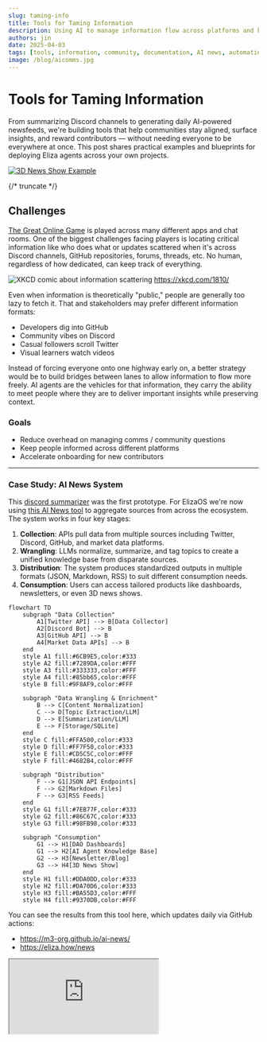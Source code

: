 ```yaml
---
slug: taming-info
title: Tools for Taming Information
description: Using AI to manage information flow across platforms and keep communities aligned
authors: jin
date: 2025-04-03
tags: [tools, information, community, documentation, AI news, automation]
image: /blog/aicomms.jpg
---
```


# Tools for Taming Information

From summarizing Discord channels to generating daily AI-powered newsfeeds, we're building tools that help communities stay aligned, surface insights, and reward contributors — without needing everyone to be everywhere at once. This post shares practical examples and blueprints for deploying Eliza agents across your own projects.

[![3D News Show Example](/blog/aicomms.jpg)](/blog/aicomms.jpg)

{/* truncate */}

## Challenges

[The Great Online Game](https://www.notboring.co/p/the-great-online-game) is played across many different apps and chat rooms. One of the biggest challenges facing players is locating critical information like who does what or updates scattered when it's across Discord channels, GitHub repositories, forums, threads, etc. No human, regardless of how dedicated, can keep track of everything.

![XKCD comic about information scattering](/blog/xkcd1810.png)
https://xkcd.com/1810/

Even when information is theoretically "public," people are generally too lazy to fetch it. That and stakeholders may prefer different information formats:

- Developers dig into GitHub
- Community vibes on Discord
- Casual followers scroll Twitter
- Visual learners watch videos

Instead of forcing everyone onto one highway early on, a better strategy would be to build bridges between lanes to allow information to flow more freely. AI agents are the vehicles for that information, they carry the ability to meet people where they are to deliver important insights while preserving context.

### Goals

- Reduce overhead on managing comms / community questions
- Keep people informed across different platforms
- Accelerate onboarding for new contributors

---

### Case Study: AI News System

This [discord summarizer](https://github.com/elizaOS/discord-summarizer) was the first prototype. For ElizaOS we're now using [this AI News tool](https://github.com/bozp-pzob/ai-news) to aggregate sources from across the ecosystem. The system works in four key stages:

1. **Collection**: APIs pull data from multiple sources including Twitter, Discord, GitHub, and market data platforms.
2. **Wrangling**: LLMs normalize, summarize, and tag topics to create a unified knowledge base from disparate sources.
3. **Distribution**: The system produces standardized outputs in multiple formats (JSON, Markdown, RSS) to suit different consumption needs.
4. **Consumption**: Users can access tailored products like dashboards, newsletters, or even 3D news shows.

```mermaid
flowchart TD
    subgraph "Data Collection"
        A1[Twitter API] --> B[Data Collector]
        A2[Discord Bot] --> B
        A3[GitHub API] --> B
        A4[Market Data APIs] --> B
    end
    style A1 fill:#6CB9E5,color:#333
    style A2 fill:#7289DA,color:#FFF
    style A3 fill:#333333,color:#FFF
    style A4 fill:#85bb65,color:#FFF
    style B fill:#9F8AF9,color:#FFF

    subgraph "Data Wrangling & Enrichment"
        B --> C[Content Normalization]
        C --> D[Topic Extraction/LLM]
        D --> E[Summarization/LLM]
        E --> F[Storage/SQLite]
    end
    style C fill:#FFA500,color:#333
    style D fill:#FF7F50,color:#333
    style E fill:#CD5C5C,color:#FFF
    style F fill:#4682B4,color:#FFF

    subgraph "Distribution"
        F --> G1[JSON API Endpoints]
        F --> G2[Markdown Files]
        F --> G3[RSS Feeds]
    end
    style G1 fill:#7EB77F,color:#333
    style G2 fill:#86C67C,color:#333
    style G3 fill:#98FB98,color:#333

    subgraph "Consumption"
        G1 --> H1[DAO Dashboards]
        G1 --> H2[AI Agent Knowledge Base]
        G2 --> H3[Newsletter/Blog]
        G3 --> H4[3D News Show]
    end
    style H1 fill:#DDA0DD,color:#333
    style H2 fill:#DA70D6,color:#333
    style H3 fill:#BA55D3,color:#FFF
    style H4 fill:#9370DB,color:#FFF
```

You can see the results from this tool here, which updates daily via GitHub actions:

- https://m3-org.github.io/ai-news/
- https://eliza.how/news

<div className="responsive-iframe">
  <iframe
    src="https://www.youtube.com/embed/fIGoyaEd0Hw"
    title="YouTube video player"
    allow="accelerometer; autoplay; clipboard-write; encrypted-media; gyroscope; picture-in-picture"
    allowFullScreen
  />
</div>
Here's an example news clip: https://x.com/elizaOS/status/1880280863210106975

---

## Case Study: AI Assistants

Idk about you, but I hate seeing questions left hanging in tech support channels, especially when the answer can easily be found in the docs. It's a perfect opportunity to [eat our own dogfood](https://en.wikipedia.org/wiki/Eating_your_own_dog_food), experience and fix pain points firsthand, and showcase a powerful use case of AI agents to other devs.

[![jintern2](/blog/jintern.jpg)](/blog/jintern.jpg)

While we're analyzing tech support channels, we can identify gaps in docs based on common community questions which can then be addressed systematically. This may involve checking if any github issues or pull requests already address a question, and if not, then to help create an issue for it. Herein lies a powerful feedback loop:

- Aggregate & Analyze: Extract questions and answers, who is helping who (and if succesful), identify pain points, gather sentiment
- Clean & Enhance Data, Update docs, create bug reports
- RAG Knowledge: AI Agents giving automated responses to FAQ

You can now use [AI news](https://github.com/bozp-pzob/ai-news) to generate a summary, who helped who, FAQ, and action items analysis of a source for whatever time period you want - even historically!

[![image](/blog/ainews.jpg)](/blog/ainews.jpg)

We retroactively reward people who provided good answers to questions (we're using tip.cc) over a time period. Later people can reuse their tips when helping or asking for help from other people.

[![image](/blog/reward.jpg)](/blog/reward.jpg)

**Main Lesson: Treat the docs as first-class citizen of your project.**

Eliza AI agent assistants helping devs with common questions about elizaOS greatly benefit from good docs to provide more current and accurate information, which speeds up onboarding and lets developers stay focused on higher impact activities.

> Read [this guide](https://www.kapa.ai/blog/optimizing-technical-documentation-for-llms) on how to optimize technical docs for LLMs. Adding FAQ with answers in the docs enhances optimizes them for LLM use cases.

---

## Get Involved

In the future I want people to be able to install Eliza and be greeted by an agent that can help you setup, configure settings, create plugins, deploy, etc. For now I think our assistants need to be supervised until we're confident enough in their responses. I think we can speed things up by having the agent admit what they don't know the answer vs hallucinating, and to guide devs to the main community support channels when they're having difficulty.

If you want to collaborate with us, here's a few ideas:

- Answer people's questions in the coders / tech support channels on discord, it will get noticed :)
- Help with docs: go through pages, verify information with code, test the steps, create issues and PRs with fixes
- Collaborate with us on the [AI news aggregator](https://github.com/bozp-pzob/ai-news)
  - Generate new show ideas using the [output files](https://m3-org.github.io/ai-news/) from AI-news
  - Write a script that takes a week of daily logs and turns it into a newsletter or news show program
- Ingest docs into your Eliza agent as knowledge to onboard them then tinker with the character file to takee on a role in the DAO
  - Perhaps it can act as a scribe that summarizes chats
  - Lore keeper, community moderation, or social media marketer

### Links

- https://github.com/bozp-pzob/ai-news (aggregator tool)
  - https://m3-org.github.io/ai-news/ (data for elizaOS ecosystem)
- https://github.com/elizaOS/knowledge (for eliza RAG knowledge)
- https://www.kapa.ai/blog/optimizing-technical-documentation-for-llms
- https://x.com/dankvr/status/1884417610420474199 (update 1/28/25)
- https://x.com/dankvr/status/1880050455226827246 (update 1/16/25)
